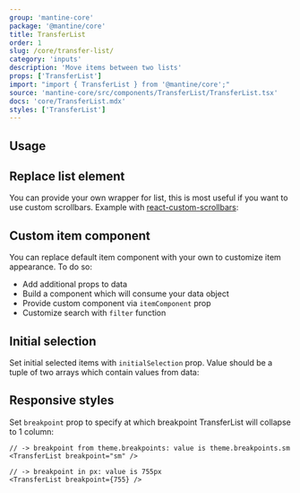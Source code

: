 ```yaml
---
group: 'mantine-core'
package: '@mantine/core'
title: TransferList
order: 1
slug: /core/transfer-list/
category: 'inputs'
description: 'Move items between two lists'
props: ['TransferList']
import: "import { TransferList } from '@mantine/core';"
source: 'mantine-core/src/components/TransferList/TransferList.tsx'
docs: 'core/TransferList.mdx'
styles: ['TransferList']
---
```



## Usage

<Demo data={TransferListDemos.usage} />

## Replace list element

You can provide your own wrapper for list, this is most useful
if you want to use custom scrollbars. Example with [react-custom-scrollbars](https://www.npmjs.com/package/react-custom-scrollbars):

<Demo data={TransferListDemos.scrollbars} />

## Custom item component

You can replace default item component with your own to customize item appearance.
To do so:

- Add additional props to data
- Build a component which will consume your data object
- Provide custom component via `itemComponent` prop
- Customize search with `filter` function

<Demo data={TransferListDemos.itemComponent} />

## Initial selection

Set initial selected items with `initialSelection` prop.
Value should be a tuple of two arrays which contain values from data:

<Demo data={TransferListDemos.initialSelection} />

## Responsive styles

Set `breakpoint` prop to specify at which breakpoint TransferList will collapse to 1 column:

```tsx
// -> breakpoint from theme.breakpoints: value is theme.breakpoints.sm
<TransferList breakpoint="sm" />

// -> breakpoint in px: value is 755px
<TransferList breakpoint={755} />
```
